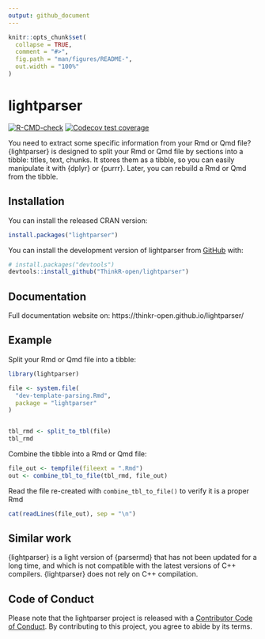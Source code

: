 ```yaml
---
output: github_document
---
```


<!-- README.md is generated from README.Rmd. Please edit that file -->

```r
knitr::opts_chunk$set(
  collapse = TRUE,
  comment = "#>",
  fig.path = "man/figures/README-",
  out.width = "100%"
)
```

# lightparser

<!-- badges: start -->
[![R-CMD-check](https://github.com/ThinkR-open/lightparser/actions/workflows/R-CMD-check.yaml/badge.svg)](https://github.com/ThinkR-open/lightparser/actions/workflows/R-CMD-check.yaml)
[![Codecov test coverage](https://codecov.io/gh/ThinkR-open/lightparser/branch/main/graph/badge.svg)](https://app.codecov.io/gh/ThinkR-open/lightparser?branch=main)
<!-- badges: end -->

You need to extract some specific information from your Rmd or Qmd file?
{lightparser} is designed to split your Rmd or Qmd file by sections into a tibble: titles, text, chunks.
It stores them as a tibble, so you can easily manipulate it with {dplyr} or {purrr}.
Later, you can rebuild a Rmd or Qmd from the tibble.

## Installation

You can install the released CRAN version:

``` r
install.packages("lightparser")
```

You can install the development version of lightparser from [GitHub](https://github.com/) with:

``` r
# install.packages("devtools")
devtools::install_github("ThinkR-open/lightparser")
```

## Documentation

Full documentation website on: https://thinkr-open.github.io/lightparser/

## Example


Split your Rmd or Qmd file into a tibble:

```r
library(lightparser)

file <- system.file(
  "dev-template-parsing.Rmd",
  package = "lightparser"
)


tbl_rmd <- split_to_tbl(file)
tbl_rmd
```

Combine the tibble into a Rmd or Qmd file:

```r
file_out <- tempfile(fileext = ".Rmd")
out <- combine_tbl_to_file(tbl_rmd, file_out)
```

Read the file re-created with `combine_tbl_to_file()` to verify it is a proper Rmd
```r
cat(readLines(file_out), sep = "\n")
```

## Similar work

{lightparser} is a light version of {parsermd} that has not been updated for a long time, 
and which is not compatible with the latest versions of C++ compilers.
{lightparser} does not rely on C++ compilation.

## Code of Conduct

Please note that the lightparser project is released with a [Contributor Code of Conduct](https://contributor-covenant.org/version/2/1/CODE_OF_CONDUCT.html). By contributing to this project, you agree to abide by its terms.
